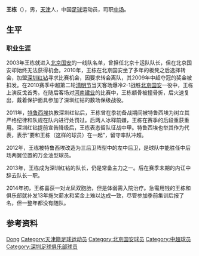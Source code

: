 {{Football player infobox
| playername = 王栋
| image =
| fullname = 王栋
| height = 177厘米
| nickname =
| dateofbirth = {{Birth date and age|year=1985|month=6|day=11}}
| cityofbirth =
| countryofbirth = {{flagicon|CHN}}[[中国|中国]][[天津|天津]]
| currentclub = 
| clubnumber = 
| position = [[中场|中场]]
| youthyears = 2002年
| youthclubs = [[北京国安|北京国安]]
| years = 2003-2009年<br>2010-2014年
| clubs = [[北京国安|北京国安]]<br>[[深圳红钻|深圳红钻]]
| caps(goals) = 0 (0)<br>79 (0)
| nationalyears =
| nationalteam =
| nationalcaps(goals) =
| pcupdate = 2013年11月2日
| ntupdate = 
| manageryears =
| managerclubs =
}}

'''王栋'''（{{bd|1985年|6月11日|catIdx=W}}），男，[[天津|天津]]人，中国[[足球|足球]]运动员，司职[[中场|中场]]。

== 生平 ==
=== 职业生涯 ===
2003年王栋就进入[[北京国安|北京国安]]的一线队名单，曾担任北京十运队队长，但在北京国安却始终无法获得机会。2010年，王栋在北京国安坐了多年的板凳之后选择转会，加盟[[深圳红钻|深圳红钻]]寻求比赛机会，因要求转会离队，其2009年中超夺冠的奖金被扣发。在2010赛季中超第二轮[[清明节|清明节]]当天客场爆冷2-1战胜[[北京国安|北京国安]]一役中，王栋上演反戈首秀。在随后客场对[[河南建业|河南建业]]的比赛中，王栋额骨被撞骨折，后火速复出，戴着保护面具参加了深圳红钻的数场保级战役。

2011年，[[特鲁西埃|特鲁西埃]]执教深圳红钻后，王栋曾在季初备战期间被特鲁西埃为树立其严格纪律和队规在队内进行处罚过。后两人冰释前嫌，王栋在赛季的后段重获重用。深圳红钻提前宣告降级后，王栋表态留队征战中甲。特鲁西埃也举其作为代表，表示“要和王栋（这样的球员）在一起”，留守率队冲超。

2012年，王栋被特鲁西埃改造为三后卫阵型中的左中后卫，是球队中能胜任中后场两翼位置的万金油型球员。

2013年，王栋成为深圳红钻的队长，仍是常备主力之一。后在赛季末期的内讧中辞去队长一职。

2014年初，王栋喜获一对龙凤双胞胎，但是体弱需入院治疗。急需用钱的王栋和俱乐部就补发13年拖欠薪水和奖金上难以达成一致，尽管参加季前集训后报了名，但一整年都没有随队。

== 参考资料 ==
{{reflist}}

{{中国足球运动员小作品}}
{{2003年甲A分类名单北京}}
{{2004年中超分类名单北京}}
{{2005年中超分类名单北京}}
{{2006年中超分类名单北京}}
{{2007年中超分类名单北京}}
{{2008年中超分类名单北京}}
{{2009年北京国安名单}}
{{2010年中超分类名单深圳}}
{{2011年中超分类名单深圳}}
{{2012年中甲分类名单深圳}}
{{2013年中甲分类名单深圳}}
{{2014年中甲分类名单深圳}}

{{Authority control}}
{{DEFAULTSORT:WANG Dong}}
[[Category:王姓|Dong]]
[[Category:天津籍足球运动员|Category:天津籍足球运动员]]
[[Category:北京国安球员|Category:北京国安球员]]
[[Category:中超球员|Category:中超球员]]
[[Category:深圳足球俱乐部球员|Category:深圳足球俱乐部球员]]